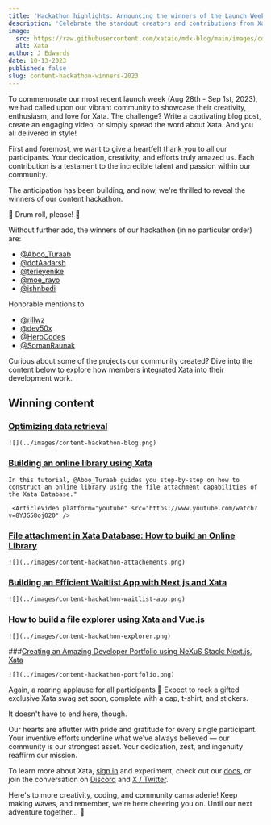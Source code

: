 ```yaml
---
title: 'Hackathon highlights: Announcing the winners of the Launch Week Content Hackathon'
description: 'Celebrate the standout creators and contributions from Xata's 2023 Launch Week Content Hackathon'
image:
  src: https://raw.githubusercontent.com/xataio/mdx-blog/main/images/content-hackathon-winners-2023.jpeg
  alt: Xata
author: J Edwards
date: 10-13-2023
published: false
slug: content-hackathon-winners-2023
---
```



To commemorate our most recent launch week (Aug 28th - Sep 1st, 2023), we had called upon our vibrant community to showcase their creativity, enthusiasm, and love for Xata. The challenge? Write a captivating blog post, create an engaging video, or simply spread the word about Xata. And you all delivered in style!

First and foremost, we want to give a heartfelt thank you to all our participants. Your dedication, creativity, and efforts truly amazed us. Each contribution is a testament to the incredible talent and passion within our community.

The anticipation has been building, and now, we're thrilled to reveal the winners of our content hackathon.

🥁 Drum roll, please! 🥁

Without further ado, the winners of our hackathon (in no particular order) are:

* [@Aboo_Turaab](https://twitter.com/Aboo_Turaab)
* [@dotAadarsh](https://twitter.com/dotAadarsh)
* [@terieyenike](https://twitter.com/terieyenike)
* [@moe_rayo](https://twitter.com/moe_rayo)
* [@ishnbedi](https://twitter.com/ishnbedi)

Honorable mentions to 
* [@rillwz](https://twitter.com/rillwz)
* [@dev50x](https://twitter.com/dev50x)
* [@HeroCodes](https://twitter.com/HeroCodes404)
* [@SomanRaunak](https://twitter.com/SomanRaunak)


Curious about some of the projects our community created? Dive into the content below to explore how members integrated Xata into their development work.


## Winning content

### [Optimizing data retrieval](https://www.aadarshkannan.tech/posts/Optimizing-Data-Retrieval/)

    ![](../images/content-hackathon-blog.png)


### [Building an online library using Xata](https://www.youtube.com/watch?v=8YJG58oj020) 
    
    In this tutorial, @Aboo_Turaab guides you step-by-step on how to construct an online library using the file attachment capabilities of the Xata Database."
 
     <ArticleVideo platform="youtube" src="https://www.youtube.com/watch?v=8YJG58oj020" /> 


### [File attachment in Xata Database: How to build an Online Library](https://dev.to/aliyuadeniji/file-attachment-in-xata-database-how-to-build-an-online-library-1dff)

    ![](../images/content-hackathon-attachements.png)

### [Building an Efficient Waitlist App with Next.js and Xata](https://dev.to/terieyenike/building-an-efficient-waitlist-app-with-nextjs-and-xata-caf)


    ![](../images/content-hackathon-waitlist-app.png)

### [How to build a file explorer using Xata and Vue.js](https://dev.to/moerayo/how-to-build-a-file-explorer-using-xata-and-vuejs-585i)

    ![](../images/content-hackathon-explorer.png)

###[Creating an Amazing Developer Portfolio using NeXuS Stack: Next.js, Xata]([https://www.ishaanbedi.in/blog/nexus-developer-portfolio)

    ![](../images/content-hackathon-portfolio.png)


Again, a roaring applause for all participants 🎉 Expect to rock a gifted exclusive Xata swag set soon, complete with a cap, t-shirt, and stickers.

It doesn't have to end here, though. 

Our hearts are aflutter with pride and gratitude for every single participant. Your inventive efforts underline what we've always believed — our community is our strongest asset. Your dedication, zest, and ingenuity reaffirm our mission. 

To learn more about Xata, [sign in](https://app.xata.io/signin) and experiment, check out our [docs](https://xata.io/docs), or join the conversation on [Discord](https://xata.io/discord) and [X / Twitter](https://twitter.com/xata).

Here's to more creativity, coding, and community camaraderie! Keep making waves, and remember, we're here cheering you on. Until our next adventure together... 🚀